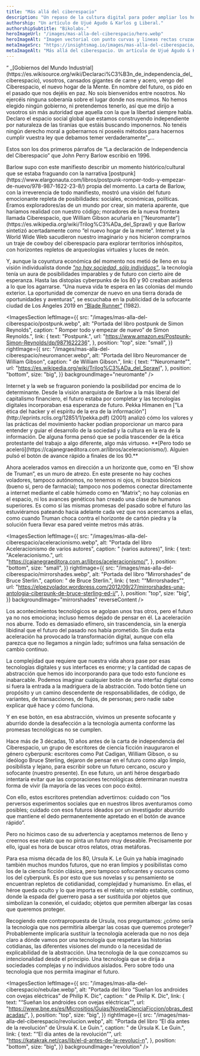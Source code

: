 ```yaml
---
title: "Más allá del ciberespacio"
description: "Un repaso de la cultura digital para poder ampliar los horizontes o crearlos nuevos."
authorship: "Un artículo de Ujué Agudo & Karlos g Liberal."
authorshipSubtitle: "Bikolabs."
heroImageUrl: "/images/mas-alla-del-ciberespacio/hero.webp"
heroImageAlt: "Imagen vectorial con punto curvas y lineas rectas cruzadas"
metaImageSrc: "https://insightsmag.io/images/mas-alla-del-ciberespacio/meta-cover.jpg"
metaImageAlt: "Más allá del ciberespacio. Un artículo de Ujué Agudo & Karlos g Liberal."
---
```



<ArticleIntroduccion>
  “ _[Gobiernos del Mundo Industrial](https://es.wikisource.org/wiki/Declaraci%C3%B3n_de_independencia_del_ciberespacio), 
  vosotros, cansados gigantes de carne y acero, vengo del Ciberespacio, el nuevo hogar de la Mente. 
  En nombre del futuro, os pido en el pasado que nos dejéis en paz. 
  No sois bienvenidos entre nosotros. No ejercéis ninguna soberanía sobre el lugar 
  donde nos reunimos. No hemos elegido ningún gobierno, ni pretendemos tenerlo, así 
  que me dirijo a vosotros sin más autoridad que aquella con la que la libertad siempre 
  habla. Declaro el espacio social global que estamos construyendo independiente por 
  naturaleza de las tiranías que estáis buscando imponernos. No tenéis ningún derecho 
  moral a gobernarnos ni poseéis métodos para hacernos cumplir vuestra ley que debamos 
  temer verdaderamente”_…

Estos son los dos primeros párrafos de “La declaración de Independencia del Ciberespacio”
que John Perry Barlow escribió en 1996.

</ArticleIntroduccion>

<ArticleSection>
Barlow supo con este manifiesto describir un momento histórico/cultural que se
estaba fraguando con la narrativa [postpunk](https://www.elargonauta.com/libros/postpunk-romper-todo-y-empezar-de-nuevo/978-987-1622-23-8/) propia del momento. La carta de Barlow,
con la irreverencia de todo manifiesto, mostró una visión del futuro emocionante
repleta de posibilidades: sociales, económicas, políticas. Éramos exploradores/as
de un mundo por crear, sin materia aparente, que haríamos realidad con nuestro
código; moradores de la nueva frontera llamada Ciberespacio, que William Gibson
acuñaría en [“Neuromante”](https://es.wikipedia.org/wiki/Trilog%C3%ADa_del_Sprawl) y que Barlow sintetizó acertadamente como “el nuevo hogar
de la mente”. Internet y la World Wide Web sacudieron nuestro imaginario y nos
hicieron comprarnos un traje de cowboy del ciberespacio para explorar territorios
inhóspitos, con horizontes repletos de arqueologías virtuales y luces de neón.

Y, aunque la coyuntura económica del momento nos metió de lleno en su visión
individualista donde _["no hay sociedad, sólo individuos”](https://www.publico.es/internacional/thatcher-o-individuo-colectividad.html)_, la tecnología tenía
un aura de posibilidades imparables y de futuro con cierto aire de esperanza.
Hasta las distopías cyberpunks de los 80 y 90 creaban asideros a lo que los agarrarse.
“Una nueva vida te espera en las colonias del mundo exterior. La oportunidad de
comenzar de nuevo en una tierra dorada de oportunidades y aventuras", se escuchaba
en la publicidad de la sofocante ciudad de Los Ángeles 2019 en [“Blade Runner”](https://www.filmaffinity.com/es/film358476.html) (1982).

</ArticleSection>

<ImagesSection
  leftImage={{
    src: "/images/mas-alla-del-ciberespacio/postpunk.webp",
    alt: "Portada del libro postpunk de Simon Reynolds",
    caption: " Romper todo y empezar de nuevo” de Simon Reynolds.",
    link: {
      text: "Postpunk.",
      url: "https://www.amazon.es/Postpunk-Simon-Reynolds/dp/9871622236",
    },
    position: "top",
    size: "small",
  }}
  rightImage={{
    src: "/images/mas-alla-del-ciberespacio/neuromancer.webp",
    alt: "Portada del libro Neuromancer de William Gibson",
    caption: " de William Gibson.",
    link: {
      text: "“Neuromante”",
      url: "https://es.wikipedia.org/wiki/Trilog%C3%ADa_del_Sprawl",
    },
    position: "bottom",
    size: "big",
  }}
  backgroundImage="neuromante"
/>

<ArticleSection>
Internet y la web se fraguaron poniendo la posibilidad por encima de lo determinante.
Desde la visión anarquista de Barlow a la más liberal del capitalismo financiero, el
futuro estaba por completar y las tecnologías digitales incorporaban esa esperanza de
futuro. Pekka Himanen en ["La ética del hacker y el espíritu de la era de la información"](http://eprints.rclis.org/12851/1/pekka.pdf)
(2001) analizó cómo los valores y las prácticas del movimiento hacker podían proporcionar
un marco para entender y guiar el desarrollo de la sociedad y la cultura en la era de
la información. De alguna forma pensó que se podía trascender de la ética protestante
del trabajo a algo diferente, algo más virtuoso. **[Pero todo se aceleró](https://cajanegraeditora.com.ar/libros/aceleracionismo/). Alguien pulsó
el botón de avance rápido a finales de los 90.**

Ahora acelerados vamos en dirección a un horizonte que, como en “El show de Truman”,
es un muro de atrezo. En este presente no hay coches voladores, tampoco autónomos,
no tenemos ni ojos, ni brazos biónicos (bueno sí, pero de farmacia); tampoco nos
podemos conectar directamente a internet mediante el cable húmedo como en “Matrix”;
no hay colonias en el espacio, ni los avances genéticos han creado una clase de humanos
superiores. Es como si las mismas promesas del pasado sobre el futuro las estuviéramos
pateando hacia adelante cada vez que nos acercamos a ellas, como cuando Truman
choca contra el horizonte de cartón piedra y la solución fuera llevar esa pared veinte
metros más atrás.

</ArticleSection>

<ImagesSection
  leftImage={{
    src: "/images/mas-alla-del-ciberespacio/aceleracionismo.webp",
    alt: "Portada del libro Aceleracionismo de varios autores",
    caption: " (varios autores)",
    link: {
      text: "Aceleracionismo.",
      url: "https://cajanegraeditora.com.ar/libros/aceleracionismo/",
    },
    position: "bottom",
    size: "small",
  }}
  rightImage={{
    src: "/images/mas-alla-del-ciberespacio/mirrorshades.webp",
    alt: "Portada del libro “Mirrorshades” de Bruce Sterlin.",
    caption: " de Bruce Sterlin.",
    link: {
      text: "“Mirrorshades”",
      url: "https://elpezvolador.wordpress.com/2012/09/27/mirrorshades-una-antologia-ciberpunk-de-bruce-sterling-ed-i/",
    },
    position: "top",
    size: "big",
  }}
  backgroundImage="mirrorshades"
  reverseContent
/>

<ArticleSection>
  Los acontecimientos tecnológicos se agolpan unos tras otros, pero el futuro ya
  no nos emociona; incluso hemos dejado de pensar en él. La aceleración nos
  aburre. Todo es demasiado efímero, sin trascendencia, sin la energía libidinal
  que el futuro del pasado nos había prometido. Sin duda esta aceleración ha
  provocado la transformación digital, aunque con ella parezca que no llegamos a
  ningún lado; sufrimos una falsa sensación de cambio continuo.

La complejidad que requiere que nuestra vida ahora pase por esas tecnologías
digitales y sus interfaces es enorme; y la cantidad de capas de abstracción
que hemos ido incorporando para que todo esto funcione es inabarcable. Podemos
imaginar cualquier botón de una interfaz digital como si fuera la entrada a la
madriguera de la abstracción. Todo botón tiene un propósito y un camino
descendente de responsabilidades, de código, de variantes, de transacciones,
de flujos, de personas; pero nadie sabe explicar qué hace y cómo funciona.

Y en ese botón, en esa abstracción, vivimos un presente sofocante y aburrido
donde la desafección a la tecnología aumenta conforme las promesas
tecnológicas no se cumplen.

Hace más de 3 décadas, 10 años antes de la carta de independencia del
Ciberespacio, un grupo de escritores de ciencia ficción inauguraron el género
cyberpunk: escritores como Pat Cadigan, William Gibson, o su ideólogo Bruce
Sterling, dejaron de pensar en el futuro como algo limpio, posibilista y
lejano, para escribir sobre un futuro cercano, oscuro y sofocante (nuestro
presente). En ese futuro, un anti héroe desgarbado intentaría evitar que las
corporaciones tecnológicas determinaran nuestra forma de vivir (la mayoría de
las veces con poco éxito).

Con ello, estos escritores pretendían advertirnos: cuidado con “los perversos
experimentos sociales que en nuestros libros aventuramos como posibles;
cuidado con esos futuros ideados por un investigador aburrido que mantiene el
dedo permanentemente apretado en el botón de avance rápido”.

Pero no hicimos caso de su advertencia y aceptamos meternos de lleno y
creernos ese relato que no pinta un futuro muy deseable. Precisamente por
ello, igual es hora de buscar otros relatos, otras metáforas.

Para esa misma década de los 80, Ursula K. Le Guin ya había imaginado también
muchos mundos futuros, que no eran limpios y posibilistas como los de la
ciencia ficción clásica, pero tampoco sofocantes y oscuros como los del
cyberpunk. Es por esto que sus novelas y su pensamiento se encuentran repletos
de cotidianidad, complejidad y humanismo. En ellas, el héroe queda oculto y lo
que importa es el relato; un relato estable, continuo, donde la espada del
guerrero pasa a ser sustituída por objetos que simbolizan la conexión, el
cuidado; objetos que permiten albergar las cosas que queremos proteger.

Recogiendo este contrapropuesta de Ursula, nos preguntamos: ¿cómo sería la
tecnología que nos permitiría albergar las cosas que queremos proteger?
Probablemente implicaría sustituir la tecnología acelerada que no nos deja
claro a dónde vamos por una tecnología que respetara las historias cotidianas,
las diferentes visiones del mundo o la necesidad de explicabilidad de la
abstracción. Una tecnología de la que conozcamos su intencionalidad desde el
principio. Una tecnología que se dirija a sociedades complejas y no individuos
aislados. Pero sobre todo una tecnología que nos permita imaginar el futuro.

</ArticleSection>

<ImagesSection
  leftImage={{
    src: "/images/mas-alla-del-ciberespacio/nebulae.webp",
    alt: "Portada del libro “Sueñan los androides con ovejas eléctricas” de Philip K. Dic",
    caption: " de Philip K. Dic",
    link: {
      text: "“Sueñan los androides con ovejas eléctricas”",
      url: "https://www.bne.es/es/Micrositios/Guias/NovelaCienciaFiccion/obras_destacadas/",
    },
    position: "top",
    size: "big",
  }}
  rightImage={{
    src: "/images/mas-alla-del-ciberespacio/revolucion.webp",
    alt: "Portada del libro “El día antes de la revolución” de Úrsula K. Le Guin.",
    caption: " de Úrsula K. Le Guin.",
    link: {
      text: "“El día antes de la revolución”",
      url: "https://katakrak.net/cas/lib/el-d-antes-de-la-revoluci-n",
    },
    position: "bottom",
    size: "big",
  }}
  backgroundImage="revolution"
/>
